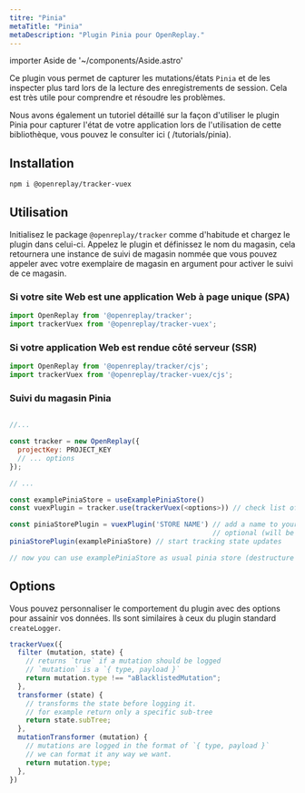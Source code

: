 ```yaml
---
titre: "Pinia"
metaTitle: "Pinia"
metaDescription: "Plugin Pinia pour OpenReplay."
---
```

importer Aside de '~/components/Aside.astro'

Ce plugin vous permet de capturer les mutations/états `Pinia` et de les inspecter plus tard lors de la lecture des enregistrements de session. Cela est très utile pour comprendre et résoudre les problèmes.

<Aside type="tip">
Nous avons également un tutoriel détaillé sur la façon d'utiliser le plugin Pinia pour capturer l'état de votre application lors de l'utilisation de cette bibliothèque, vous pouvez le consulter ici ( /tutorials/pinia).
</Aside>

## Installation


```bash
npm i @openreplay/tracker-vuex
```


## Utilisation

Initialisez le package `@openreplay/tracker` comme d'habitude et chargez le plugin dans celui-ci. Appelez le plugin et définissez le nom du magasin, cela retournera une instance de suivi de magasin nommée que vous pouvez appeler avec votre exemplaire de magasin en argument pour activer le suivi de ce magasin.

### Si votre site Web est une application Web à page unique (SPA)


```js
import OpenReplay from '@openreplay/tracker';
import trackerVuex from '@openreplay/tracker-vuex';
```


### Si votre application Web est rendue côté serveur (SSR)


```js
import OpenReplay from '@openreplay/tracker/cjs';
import trackerVuex from '@openreplay/tracker-vuex/cjs';
```


### Suivi du magasin Pinia


```js

//...

const tracker = new OpenReplay({
  projectKey: PROJECT_KEY
  // ... options
});

// ...

const examplePiniaStore = useExamplePiniaStore()
const vuexPlugin = tracker.use(trackerVuex(<options>)) // check list of available options below

const piniaStorePlugin = vuexPlugin('STORE NAME') // add a name to your store, 
                                                  // optional (will be randomly generated otherwise)
piniaStorePlugin(examplePiniaStore) // start tracking state updates

// now you can use examplePiniaStore as usual pinia store (destructure values or return it as a whole etc)
```


## Options

Vous pouvez personnaliser le comportement du plugin avec des options pour assainir vos données. Ils sont similaires à ceux du plugin standard `createLogger`.


```js
trackerVuex({
  filter (mutation, state) {
    // returns `true` if a mutation should be logged
    // `mutation` is a `{ type, payload }`
    return mutation.type !== "aBlacklistedMutation";
  },
  transformer (state) {
    // transforms the state before logging it.
    // for example return only a specific sub-tree
    return state.subTree;
  },
  mutationTransformer (mutation) {
    // mutations are logged in the format of `{ type, payload }`
    // we can format it any way we want.
    return mutation.type;
  },
})
```


